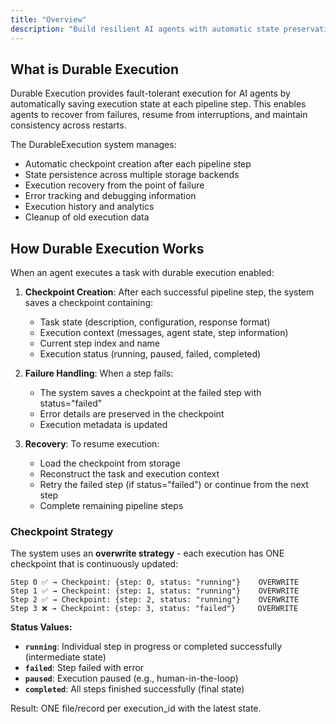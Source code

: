```yaml
---
title: "Overview"
description: "Build resilient AI agents with automatic state preservation and recovery"
---
```


## What is Durable Execution

Durable Execution provides fault-tolerant execution for AI agents by automatically saving execution state at each pipeline step. This enables agents to recover from failures, resume from interruptions, and maintain consistency across restarts.

The DurableExecution system manages:

- Automatic checkpoint creation after each pipeline step
- State persistence across multiple storage backends
- Execution recovery from the point of failure
- Error tracking and debugging information
- Execution history and analytics
- Cleanup of old execution data

## How Durable Execution Works

When an agent executes a task with durable execution enabled:

1. **Checkpoint Creation**: After each successful pipeline step, the system saves a checkpoint containing:
   - Task state (description, configuration, response format)
   - Execution context (messages, agent state, step information)
   - Current step index and name
   - Execution status (running, paused, failed, completed)

2. **Failure Handling**: When a step fails:
   - The system saves a checkpoint at the failed step with status="failed"
   - Error details are preserved in the checkpoint
   - Execution metadata is updated

3. **Recovery**: To resume execution:
   - Load the checkpoint from storage
   - Reconstruct the task and execution context
   - Retry the failed step (if status="failed") or continue from the next step
   - Complete remaining pipeline steps

### Checkpoint Strategy

The system uses an **overwrite strategy** - each execution has ONE checkpoint that is continuously updated:

```
Step 0 ✅ → Checkpoint: {step: 0, status: "running"}    OVERWRITE
Step 1 ✅ → Checkpoint: {step: 1, status: "running"}    OVERWRITE
Step 2 ✅ → Checkpoint: {step: 2, status: "running"}    OVERWRITE
Step 3 ❌ → Checkpoint: {step: 3, status: "failed"}     OVERWRITE
```

**Status Values:**
- **`running`**: Individual step in progress or completed successfully (intermediate state)
- **`failed`**: Step failed with error
- **`paused`**: Execution paused (e.g., human-in-the-loop)
- **`completed`**: All steps finished successfully (final state)

Result: ONE file/record per execution_id with the latest state.
